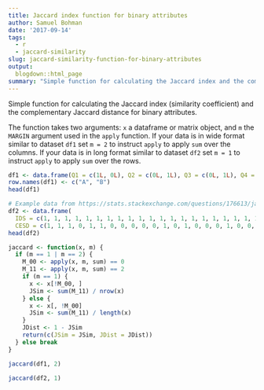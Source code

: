```yaml
---
title: Jaccard index function for binary attributes
author: Samuel Bohman
date: '2017-09-14'
tags:
  - r
  - jaccard-similarity
slug: jaccard-similarity-function-for-binary-attributes
output:
  blogdown::html_page
summary: "Simple function for calculating the Jaccard index and the complementary Jaccard distance for binary attributes."
---
```


Simple function for calculating the Jaccard index (similarity coefficient) and the complementary Jaccard distance for binary attributes. 

The function takes two arguments: `x` a dataframe or matrix object, and `m` the `MARGIN` argument used in the `apply` function. If your data is in wide format similar to dataset `df1` set `m = 2` to instruct `apply` to apply `sum` over the columns. If your data is in long format similar to dataset `df2` set `m = 1` to instruct `apply` to apply `sum` over the rows. 

```r
df1 <- data.frame(Q1 = c(1L, 0L), Q2 = c(0L, 1L), Q3 = c(0L, 1L), Q4 = c(1L, 0L), Q5 = c(1L, 1L), Q6 = c(0L, 0L))
row.names(df1) <- c("A", "B")
head(df1)

# Example data from https://stats.stackexchange.com/questions/176613/jaccard-similarity-in-r
df2 <- data.frame(
  IDS = c(1, 1, 1, 1, 1, 1, 1, 1, 1, 1, 1, 1, 1, 1, 1, 1, 1, 1, 1, 1, 1, 1, 1, 1, 1, 1, 1, 1, 1, 1, 1, 0, 0, 0, 0, 0, 0, 0, 0, 0, 0, 0, 0), 
  CESD = c(1, 1, 1, 0, 1, 1, 0, 0, 0, 0, 0, 1, 0, 1, 0, 0, 0, 1, 0, 0, 0, 0, 0, 0, 0, 0, 0, 0, 0, 0, 0, 1, 1, 1, 1, 1, 1, 1, 1, 1, 1, 1, 1))
head(df2)

jaccard <- function(x, m) {
  if (m == 1 | m == 2) {
    M_00 <- apply(x, m, sum) == 0
    M_11 <- apply(x, m, sum) == 2
    if (m == 1) {
      x <- x[!M_00, ]
      JSim <- sum(M_11) / nrow(x)
    } else {
      x <- x[, !M_00]
      JSim <- sum(M_11) / length(x)
    }
    JDist <- 1 - JSim
    return(c(JSim = JSim, JDist = JDist))
  } else break
}
```

```r
jaccard(df1, 2)
```

```r
jaccard(df2, 1)
```


